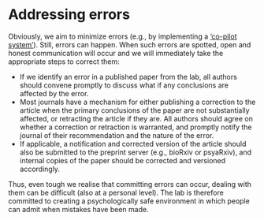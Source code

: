 # Addressing errors

Obviously, we aim to minimize errors (e.g., by implementing a ['co-pilot system'](/research/copilot.qmd)). Still, errors can happen. When such errors are spotted, open and honest communication will occur and we will immediately take the appropriate steps to correct them: 

- If we identify an error in a
    published paper from the lab, all authors should convene promptly to
    discuss what if any conclusions are affected by the error. 
- Most journals have a mechanism for either publishing a correction to the
    article when the primary conclusions of the paper are not
    substantially affected, or retracting the article if they are. All authors should agree on whether a correction or retraction is
    warranted, and promptly notify the journal of their recommendation
    and the nature of the error. 
- If applicable, a notification and
    corrected version of the article should also be submitted to the
    preprint server (e.g., bioRxiv or psyaRxiv), and internal copies of the paper
    should be corrected and versioned accordingly.  

Thus, even tough we realise that committing errors can occur, dealing with them can be difficult (also at a personal level). The lab is therefore committed to creating a psychologically safe environment in which people can admit when mistakes have been made. 
